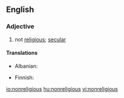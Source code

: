 ==English==

===Adjective===
{{en-adj|-}}

# not [[religious]]; [[secular]]

====Translations====
{{trans-top|not religious; secular}}
* Albanian: {{t|sq|jofetar}}
{{trans-mid}}
* Finnish: {{t|fi|epäuskonnollinen}}
{{trans-bottom}}

[[io:nonreligious]]
[[hu:nonreligious]]
[[vi:nonreligious]]